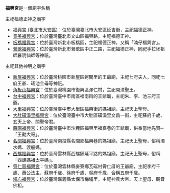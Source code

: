 '''福興宮'''是一個廟宇名稱

主祀福德正神之廟宇
* [[福興宮_(臺北市大安區)|福興宮 (臺北市大安區)]]：位於臺灣臺北市大安區延吉街，主祀福德正神。
* [[景美福興宮|景美福興宮]]：位於臺灣臺北市文山區福興路，主祀福德正神。
* [[板橋福興宮|板橋福興宮]]：位於臺灣新北市板橋區，主祀福德正神。又稱「湳仔福興宮」。
* [[鶯歌福興宮|鶯歌福興宮]]：位於臺灣新北市鶯歌區中正二路，主祀福德正神，同祀手拉坯祖師羅明仙師等神祇。

主祀其他神明之廟宇
* [[新屋福興宮|新屋福興宮]]：位於臺灣桃園市新屋區蚵間里的王爺廟，主祀七府夫人，同祀七府王爺、瑤池金母等神祇。
* [[角板山福興宮|角板山福興宮]]：位於臺灣桃園市復興區澤仁村，主祀開漳聖王。
* [[台中福興宮|台中福興宮]]：位於臺灣臺中市南區福南街的王爺廟，主祀朱、李、池三府王爺。
* [[大里福興宮|大里福興宮]]：位於臺灣臺中市大里區福興街的媽祖廟，主祀天上聖母。
* [[大肚磺溪里福興宮|大肚磺溪里福興宮]]：位於臺灣臺中市大肚區磺溪里文昌一街，主祀蘇府千歲、玄天上帝、關聖帝君。
* [[蔴園福興宮|蔴園福興宮]]：位於臺灣臺中市沙鹿區福興里福嘉巷的王爺廟，供奉當地先賢─「王勳大哥」。
* [[名間福興宮|名間福興宮]]：位於臺灣南投縣名間鄉福興巷的媽祖廟，主祀天上聖母，俗稱濁水媽、渡船媽。
* [[西螺福興宮|西螺福興宮]]：位於臺灣雲林縣西螺鎮延平路的媽祖廟，主祀天上聖母，俗稱「西螺媽祖太平媽」。
* [[霄仁厝福興宮|霄仁厝福興宮]]：位於臺灣雲林縣麥寮鄉瓦磘村霄仁厝的王爺廟，主祀李府千歲、蕭公法主、蘇府千歲、徐府千歲、吳府千歲，合稱五府千歲。
* [[埔心福興宮|埔心福興宮]]：位於臺灣嘉義縣太保市梅埔里，主祀神農大帝、天上聖母、觀音佛祖。

{{消歧義|Cat=三字建築物消歧義}}